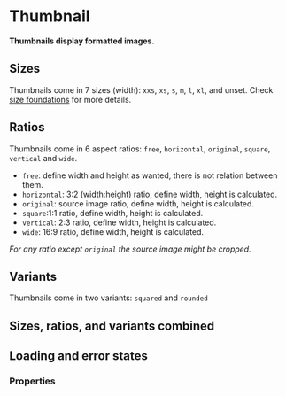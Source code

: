 # Thumbnail

**Thumbnails display formatted images.**

## Sizes

Thumbnails come in 7 sizes (width): `xxs`, `xs`, `s`, `m`, `l`, `xl`, and unset.
Check [size foundations](/product/foundations/size) for more details.

<DemoBlock orientation="horizontal" demo="sizes" />

## Ratios

Thumbnails come in 6 aspect ratios: `free`, `horizontal`, `original`, `square`, `vertical` and `wide`.

- `free`: define width and height as wanted, there is not relation between them.
- `horizontal`: 3:2 (width:height) ratio, define width, height is calculated.
- `original`: source image ratio, define width, height is calculated.
- `square`:1:1 ratio, define width, height is calculated.
- `vertical`: 2:3 ratio, define width, height is calculated.
- `wide`: 16:9 ratio, define width, height is calculated.

*For any ratio except `original` the source image might be cropped.*

<DemoBlock orientation="horizontal" demo="ratios" />

## Variants

Thumbnails come in two variants: `squared` and `rounded`

<DemoBlock orientation="horizontal" demo="variants" />

## Sizes, ratios, and variants combined

<DemoBlock orientation="horizontal" demo="combined" />

## Loading and error states

<DemoBlock orientation="horizontal" demo="loading-error" withThemeSwitcher />

### Properties

<PropTable component="Thumbnail" />
